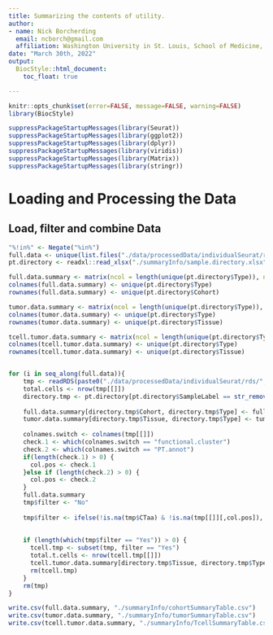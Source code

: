 ```yaml
---
title: Summarizing the contents of utility.
author: 
- name: Nick Borcherding
  email: ncborch@gmail.com
  affiliation: Washington University in St. Louis, School of Medicine, St. Louis, MO, USA
date: "March 30th, 2022"
output:
  BiocStyle::html_document:
    toc_float: true

---
```


```r
knitr::opts_chunk$set(error=FALSE, message=FALSE, warning=FALSE)
library(BiocStyle)
```


```r
suppressPackageStartupMessages(library(Seurat))
suppressPackageStartupMessages(library(ggplot2))
suppressPackageStartupMessages(library(dplyr))
suppressPackageStartupMessages(library(viridis))
suppressPackageStartupMessages(library(Matrix))
suppressPackageStartupMessages(library(stringr))
```

# Loading and Processing the Data

## Load, filter and combine Data
```r
"%!in%" <- Negate("%in%")
full.data <- unique(list.files("./data/processedData/individualSeurat/rds", pattern = ".rds"))
pt.directory <- readxl::read_xlsx("./summaryInfo/sample.directory.xlsx")

full.data.summary <- matrix(ncol = length(unique(pt.directory$Type)), nrow = length(unique(pt.directory$Cohort)), 0)
colnames(full.data.summary) <- unique(pt.directory$Type)
rownames(full.data.summary) <- unique(pt.directory$Cohort)

tumor.data.summary <- matrix(ncol = length(unique(pt.directory$Type)), nrow = length(unique(pt.directory$Tissue)), 0)
colnames(tumor.data.summary) <- unique(pt.directory$Type)
rownames(tumor.data.summary) <- unique(pt.directory$Tissue)

tcell.tumor.data.summary <- matrix(ncol = length(unique(pt.directory$Type)), nrow = length(unique(pt.directory$Tissue)), 0)
colnames(tcell.tumor.data.summary) <- unique(pt.directory$Type)
rownames(tcell.tumor.data.summary) <- unique(pt.directory$Tissue)


for (i in seq_along(full.data)){
    tmp <- readRDS(paste0("./data/processedData/individualSeurat/rds/", full.data[i]))
    total.cells <- nrow(tmp[[]])
    directory.tmp <- pt.directory[pt.directory$SampleLabel == str_remove(full.data[i], ".rds"),]
    
    full.data.summary[directory.tmp$Cohort, directory.tmp$Type] <- full.data.summary[directory.tmp$Cohort, directory.tmp$Type] + total.cells
    tumor.data.summary[directory.tmp$Tissue, directory.tmp$Type] <- tumor.data.summary[directory.tmp$Tissue, directory.tmp$Type] + total.cells
    
    colnames.switch <- colnames(tmp[[]])
    check.1 <- which(colnames.switch == "functional.cluster")
    check.2 <- which(colnames.switch == "PT.annot")
    if(length(check.1) > 0) {
      col.pos <- check.1
    }else if (length(check.2) > 0) {
      col.pos <- check.2
    }
    full.data.summary
    tmp$filter <- "No"
    
    tmp$filter <- ifelse(!is.na(tmp$CTaa) & !is.na(tmp[[]][,col.pos]), "Yes", "No") 
    
    
    if (length(which(tmp$filter == "Yes")) > 0) {
      tcell.tmp <- subset(tmp, filter == "Yes")
      total.t.cells <- nrow(tcell.tmp[[]])
      tcell.tumor.data.summary[directory.tmp$Tissue, directory.tmp$Type] <- tcell.tumor.data.summary[directory.tmp$Tissue, directory.tmp$Type] + total.t.cells
      rm(tcell.tmp)
    }
    rm(tmp)
}

write.csv(full.data.summary, "./summaryInfo/cohortSummaryTable.csv")
write.csv(tumor.data.summary, "./summaryInfo/tumorSummaryTable.csv")
write.csv(tcell.tumor.data.summary, "./summaryInfo/TcellSummaryTable.csv")
```